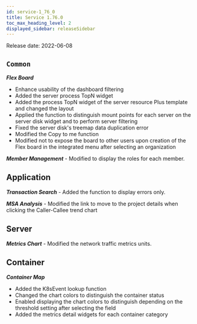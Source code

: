 ```yaml
---
id: service-1_76_0
title: Service 1.76.0
toc_max_heading_level: 2
displayed_sidebar: releaseSidebar
---
```



Release date: 2022-06-08

## `Common`

**_Flex Board_**

-   Enhance usability of the dashboard filtering
-   Added the server process TopN widget
-   Added the process TopN widget of the server resource Plus template and changed the layout
-   Applied the function to distinguish mount points for each server on the server disk widget and to perform server filtering
-   Fixed the server disk's treemap data duplication error
-   Modified the Copy to me function
-   Modified not to expose the board to other users upon creation of the Flex board in the integrated menu after selecting an organization

**_Member Management_** - Modified to display the roles for each member.

## Application

**_Transaction Search_** - Added the function to display errors only.

**_MSA Analysis_** - Modified the link to move to the project details when clicking the Caller-Callee trend chart

## Server

**_Metrics Chart_** - Modified the network traffic metrics units.

## Container

**_Container Map_**

-   Added the K8sEvent lookup function
-   Changed the chart colors to distinguish the container status
-   Enabled displaying the chart colors to distinguish depending on the threshold setting after selecting the field
-   Added the metrics detail widgets for each container category
